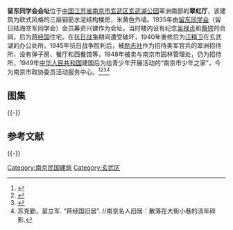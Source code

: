 {{文物保护单位
| 级别 = 市县级
| 省名 = 江苏省
| 市/县名 = 南京市
| 图片 = 
| 名称 = 原留东同学会会址
| 编号 = 3-92
| 分类 = 近现代重要史迹及代表性建筑
| 所在 = 玄武区玄武湖翠洲
| 时代 = 民国
| 登录 = 2006年6月
}} 
'''留东同学会会址'''位于[[中国|中国]][[江苏省|江苏省]][[南京市|南京市]][[玄武区|玄武区]][[玄武湖|玄武湖公园]]翠洲南部的'''翠虹厅'''，该建筑为欧式风格的三层钢筋水泥结构楼房，米黄色外墙。1935年由[[留东同学会|留东同学会]]（留日陆海空军同学会）会员筹资兴建作为会址，当时楼内设有纪念[[吴禄贞|吴禄贞]]和[[蔡锷|蔡锷]]的合祠，后为[[蒋经国|蒋经国]]住宅。在[[抗日战争|抗日战争]]期间遭受破坏，1940年重修后为[[汪精卫|汪精卫]]在玄武湖的办公处所。1945年抗日战争胜利后，被[[励志社|励志社]]作为招待美军官兵的翠洲招待所，设有弹子房、餐厅和西餐馆等，1948年被卖与南京市园林管理处，仍为招待所，1949年[[中华人民共和国|中华人民共和国]]建国后为给青少年开展活动的“南京市少年之家”，今为南京市政协委员活动服务中心。<ref>{{cite web|url=http://www.xuanwuhu.net/whly/wwbh.asp|title=《文物保护》|accessdate=2013-11-06|work=|publisher=玄武湖管理处|archive-date=2013-03-05|archive-url=https://web.archive.org/web/20130305083042/http://www.xuanwuhu.net/whly/wwbh.asp|dead-url=no}}</ref><ref>{{cite web|url=http://www.yangtse.com/system/2013/01/14/015927132.shtml|title=《玄武湖翠洲小洋楼励志社曾用来接待美军》|accessdate=2013-11-06|work=|publisher=扬子晚报网|deadurl=yes|archiveurl=https://web.archive.org/web/20160305025143/http://www.yangtse.com/system/2013/01/14/015927132.shtml|archivedate=2016-03-05}}</ref><ref>{{cite web|url=http://njgs.jllib.cn/spatial/view/40|publisher=金陵图书馆|title=原翠虹厅|accessdate=2013-11-06}}{{Dead link|date=2018年7月 |bot=InternetArchiveBot |fix-attempted=yes }}</ref><ref>苏克勤，苗立军. “蒋经国旧居”. //南京名人旧居：散落在大街小巷的流年碎影.</ref>

== 图集 ==
{{multiple image
| align  = left
| image1 = Alumni Association for KMT Soldiers Having Studied in Japan 03 2012-11.JPG
| width1 = 240
| caption1 = 南面
| image2 = Alumni Association for KMT Soldiers Having Studied in Japan 01 2012-11.JPG
| width2 = 134
| caption2 = 南面
| image3 = Alumni Association for KMT Soldiers Having Studied in Japan 05 2012-11.JPG
| width3 = 134
| caption3 = 西面
}}
{{-}} 
==参考文献==
{{Reflist}}
{{-}}
{{nanjing-stub}}
{{DEFAULTSORT:L}}
{{玄武湖}}
{{南京民国建筑}}{{蔣經國}}
[[Category:南京民国建筑|Category:南京民国建筑]]
[[Category:玄武区|Category:玄武区]]